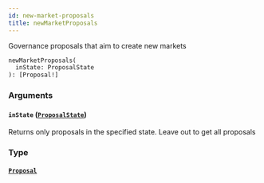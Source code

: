 ```yaml
---
id: new-market-proposals
title: newMarketProposals
---
```



Governance proposals that aim to create new markets

```graphql
newMarketProposals(
  inState: ProposalState
): [Proposal!]
```


### Arguments

#### `inState` ([`ProposalState`](/docs/testnet/graphql/enums/proposal-state))

Returns only proposals in the specified state. Leave out to get all proposals


### Type

#### [`Proposal`](/docs/testnet/graphql/objects/proposal) 






